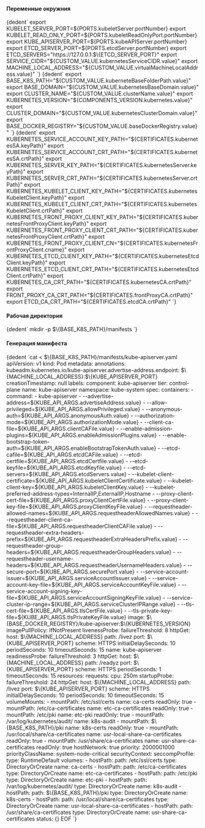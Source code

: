 

<h4>Переменные окружния</h4>

<CodeBlock language="bash">
    {dedent`
      export KUBELET_SERVER_PORT=${PORTS.kubeletServer.portNumber}
      export KUBELET_READ_ONLY_PORT=${PORTS.kubeletReadOnlyPort.portNumber}
      export KUBE_APISERVER_PORT=${PORTS.kubeAPIServer.portNumber}
      export ETCD_SERVER_PORT=${PORTS.etcdServer.portNumber}
      export ETCD_SERVERS="https://127.0.0.1:$\{ETCD_SERVER_PORT}"
      export SERVICE_CIDR="${CUSTOM_VALUE.kubernetesServiceCIDR.value}"
      export MACHINE_LOCAL_ADDRESS="${CUSTOM_VALUE.virtualMachineLocalAddress.value}"
    `}
</CodeBlock>

<CodeBlock language="bash">
    {dedent`
      export BASE_K8S_PATH="${CUSTOM_VALUE.kuberneteBaseFolderPath.value}"
      export BASE_DOMAIN="${CUSTOM_VALUE.kubernetesBaseDomain.value}"
      export CLUSTER_NAME="${CUSTOM_VALUE.clusterName.value}"
      export KUBERNETES_VERSION="${COMPONENTS_VERSION.kubernetes.value}"
      export CLUSTER_DOMAIN="${CUSTOM_VALUE.kubernetesClusterDomain.value}"
      export BASE_DOCKER_REGISTRY="${CUSTOM_VALUE.baseDockerRegistry.value}"
    `}
</CodeBlock>

<CodeBlock language="bash">
    {dedent`
      export KUBERNETES_SERVICE_ACCOUNT_KEY_PATH="${CERTIFICATES.kubernetesSA.keyPath}"
      export KUBERNETES_SERVICE_ACCOUNT_CRT_PATH="${CERTIFICATES.kubernetesSA.crtPath}"
      export KUBERNETES_SERVER_KEY_PATH="${CERTIFICATES.kubernetesServer.keyPath}"
      export KUBERNETES_SERVER_CRT_PATH="${CERTIFICATES.kubernetesServer.crtPath}"
      export KUBERNETES_KUBELET_CLIENT_KEY_PATH="${CERTIFICATES.kubernetesKubeletClient.keyPath}"
      export KUBERNETES_KUBELET_CLIENT_CRT_PATH="${CERTIFICATES.kubernetesKubeletClient.crtPath}"
      export KUBERNETES_FRONT_PROXY_CLIENT_KEY_PATH="${CERTIFICATES.kubernetesFrontProxyClient.keyPath}"
      export KUBERNETES_FRONT_PROXY_CLIENT_CRT_PATH="${CERTIFICATES.kubernetesFrontProxyClient.crtPath}"
      export KUBERNETES_FRONT_PROXY_CLIENT_CN="${CERTIFICATES.kubernetesFrontProxyClient.cname}"
      export KUBERNETES_ETCD_CLIENT_KEY_PATH="${CERTIFICATES.kubernetesEtcdClient.keyPath}"
      export KUBERNETES_ETCD_CLIENT_CRT_PATH="${CERTIFICATES.kubernetesEtcdClient.crtPath}"
      export KUBERNETES_CA_CRT_PATH="${CERTIFICATES.kubernetesCA.crtPath}"
      export FRONT_PROXY_CA_CRT_PATH="${CERTIFICATES.frontProxyCA.crtPath}"
      export ETCD_CA_CRT_PATH="${CERTIFICATES.etcdCA.crtPath}"
    `}
</CodeBlock>

<h4>Рабочая директория</h4>

<CodeBlock language="bash">
    {dedent`
        mkdir -p $\{BASE_K8S_PATH}/manifests
    `}
</CodeBlock>

<h4>Генерация манифеста</h4>

<CodeBlock language="bash">
  {dedent
    `cat <<EOF > $\{BASE_K8S_PATH}/manifests/kube-apiserver.yaml
    apiVersion: v1
    kind: Pod
    metadata:
      annotations:
        kubeadm.kubernetes.io/kube-apiserver.advertise-address.endpoint: $\{MACHINE_LOCAL_ADDRESS}:$\{KUBE_APISERVER_PORT}
      creationTimestamp: null
      labels:
        component: kube-apiserver
        tier: control-plane
      name: kube-apiserver
      namespace: kube-system
    spec:
      containers:
      - command:
        - kube-apiserver
        - --advertise-address=${KUBE_API_ARGS.advertiseAddress.value}
        - --allow-privileged=${KUBE_API_ARGS.allowPrivileged.value}
        - --anonymous-auth=${KUBE_API_ARGS.anonymousAuth.value}
        - --authorization-mode=${KUBE_API_ARGS.authorizationMode.value}
        - --client-ca-file=${KUBE_API_ARGS.clientCAFile.value}
        - --enable-admission-plugins=${KUBE_API_ARGS.enableAdmissionPlugins.value}
        - --enable-bootstrap-token-auth=${KUBE_API_ARGS.enableBootstrapTokenAuth.value}
        - --etcd-cafile=${KUBE_API_ARGS.etcdCAFile.value}
        - --etcd-certfile=${KUBE_API_ARGS.etcdCertfile.value}
        - --etcd-keyfile=${KUBE_API_ARGS.etcdKeyfile.value}
        - --etcd-servers=${KUBE_API_ARGS.etcdServers.value}
        - --kubelet-client-certificate=${KUBE_API_ARGS.kubeletClientCertificate.value}
        - --kubelet-client-key=${KUBE_API_ARGS.kubeletClientKey.value}
        - --kubelet-preferred-address-types=InternalIP,ExternalIP,Hostname
        - --proxy-client-cert-file=${KUBE_API_ARGS.proxyClientCertFile.value}
        - --proxy-client-key-file=${KUBE_API_ARGS.proxyClientKeyFile.value}
        - --requestheader-allowed-names=${KUBE_API_ARGS.requestheaderAllowedNames.value}
        - --requestheader-client-ca-file=${KUBE_API_ARGS.requestheaderClientCAFile.value}
        - --requestheader-extra-headers-prefix=${KUBE_API_ARGS.requestheaderExtraHeadersPrefix.value}
        - --requestheader-group-headers=${KUBE_API_ARGS.requestheaderGroupHeaders.value}
        - --requestheader-username-headers=${KUBE_API_ARGS.requestheaderUsernameHeaders.value}
        - --secure-port=${KUBE_API_ARGS.securePort.value}
        - --service-account-issuer=${KUBE_API_ARGS.serviceAccountIssuer.value}
        - --service-account-key-file=${KUBE_API_ARGS.serviceAccountKeyFile.value}
        - --service-account-signing-key-file=${KUBE_API_ARGS.serviceAccountSigningKeyFile.value}
        - --service-cluster-ip-range=${KUBE_API_ARGS.serviceClusterIPRange.value}
        - --tls-cert-file=${KUBE_API_ARGS.tlsCertFile.value}
        - --tls-private-key-file=${KUBE_API_ARGS.tlsPrivateKeyFile.value}
        image: $\{BASE_DOCKER_REGISTRY}/kube-apiserver:$\{KUBERNETES_VERSION}
        imagePullPolicy: IfNotPresent
        livenessProbe:
          failureThreshold: 8
          httpGet:
            host: $\{MACHINE_LOCAL_ADDRESS}
            path: /livez
            port: $\{KUBE_APISERVER_PORT}
            scheme: HTTPS
          initialDelaySeconds: 10
          periodSeconds: 10
          timeoutSeconds: 15
        name: kube-apiserver
        readinessProbe:
          failureThreshold: 3
          httpGet:
            host: $\{MACHINE_LOCAL_ADDRESS}
            path: /readyz
            port: $\{KUBE_APISERVER_PORT}
            scheme: HTTPS
          periodSeconds: 1
          timeoutSeconds: 15
        resources:
          requests:
            cpu: 250m
        startupProbe:
          failureThreshold: 24
          httpGet:
            host: $\{MACHINE_LOCAL_ADDRESS}
            path: /livez
            port: $\{KUBE_APISERVER_PORT}
            scheme: HTTPS
          initialDelaySeconds: 10
          periodSeconds: 10
          timeoutSeconds: 15
        volumeMounts:
        - mountPath: /etc/ssl/certs
          name: ca-certs
          readOnly: true
        - mountPath: /etc/ca-certificates
          name: etc-ca-certificates
          readOnly: true
        - mountPath: /etc/pki
          name: etc-pki
          readOnly: true
        - mountPath: /var/log/kubernetes/audit/
          name: k8s-audit
        - mountPath: $\{BASE_K8S_PATH}/pki
          name: k8s-certs
          readOnly: true
        - mountPath: /usr/local/share/ca-certificates
          name: usr-local-share-ca-certificates
          readOnly: true
        - mountPath: /usr/share/ca-certificates
          name: usr-share-ca-certificates
          readOnly: true
      hostNetwork: true
      priority: 2000001000
      priorityClassName: system-node-critical
      securityContext:
        seccompProfile:
          type: RuntimeDefault
      volumes:
      - hostPath:
          path: /etc/ssl/certs
          type: DirectoryOrCreate
        name: ca-certs
      - hostPath:
          path: /etc/ca-certificates
          type: DirectoryOrCreate
        name: etc-ca-certificates
      - hostPath:
          path: /etc/pki
          type: DirectoryOrCreate
        name: etc-pki
      - hostPath:
          path: /var/log/kubernetes/audit/
          type: DirectoryOrCreate
        name: k8s-audit
      - hostPath:
          path: $\{BASE_K8S_PATH}/pki
          type: DirectoryOrCreate
        name: k8s-certs
      - hostPath:
          path: /usr/local/share/ca-certificates
          type: DirectoryOrCreate
        name: usr-local-share-ca-certificates
      - hostPath:
          path: /usr/share/ca-certificates
          type: DirectoryOrCreate
        name: usr-share-ca-certificates
    status: {}
  EOF
  `}
</CodeBlock>
